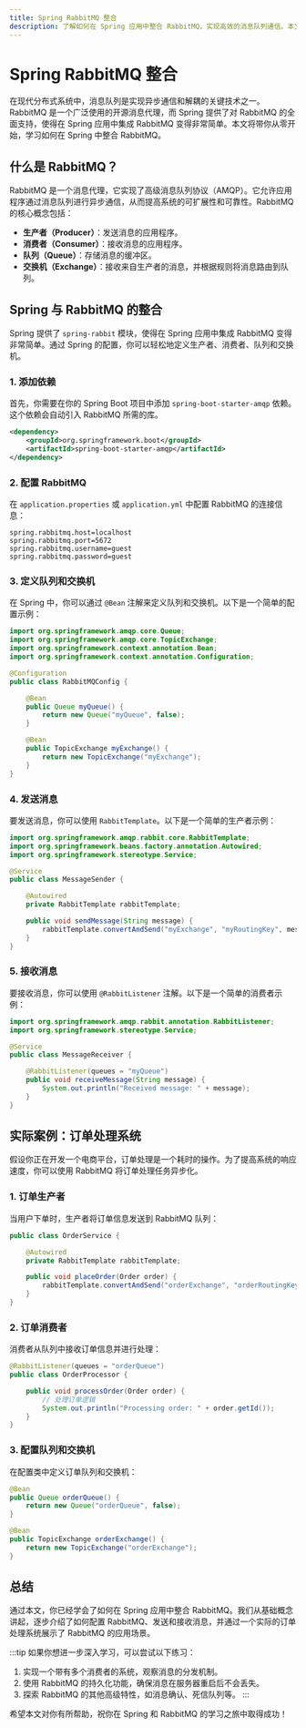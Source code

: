 ```yaml
---
title: Spring RabbitMQ 整合
description: 了解如何在 Spring 应用中整合 RabbitMQ，实现高效的消息队列通信。本文将从基础概念讲起，逐步引导你完成 RabbitMQ 的配置和使用，并提供实际案例和代码示例。
---
```


# Spring RabbitMQ 整合

在现代分布式系统中，消息队列是实现异步通信和解耦的关键技术之一。RabbitMQ 是一个广泛使用的开源消息代理，而 Spring 提供了对 RabbitMQ 的全面支持，使得在 Spring 应用中集成 RabbitMQ 变得非常简单。本文将带你从零开始，学习如何在 Spring 中整合 RabbitMQ。

## 什么是 RabbitMQ？

RabbitMQ 是一个消息代理，它实现了高级消息队列协议（AMQP）。它允许应用程序通过消息队列进行异步通信，从而提高系统的可扩展性和可靠性。RabbitMQ 的核心概念包括：

- **生产者（Producer）**：发送消息的应用程序。
- **消费者（Consumer）**：接收消息的应用程序。
- **队列（Queue）**：存储消息的缓冲区。
- **交换机（Exchange）**：接收来自生产者的消息，并根据规则将消息路由到队列。

## Spring 与 RabbitMQ 的整合

Spring 提供了 `spring-rabbit` 模块，使得在 Spring 应用中集成 RabbitMQ 变得非常简单。通过 Spring 的配置，你可以轻松地定义生产者、消费者、队列和交换机。

### 1. 添加依赖

首先，你需要在你的 Spring Boot 项目中添加 `spring-boot-starter-amqp` 依赖。这个依赖会自动引入 RabbitMQ 所需的库。

```xml
<dependency>
    <groupId>org.springframework.boot</groupId>
    <artifactId>spring-boot-starter-amqp</artifactId>
</dependency>
```

### 2. 配置 RabbitMQ

在 `application.properties` 或 `application.yml` 中配置 RabbitMQ 的连接信息：

```properties
spring.rabbitmq.host=localhost
spring.rabbitmq.port=5672
spring.rabbitmq.username=guest
spring.rabbitmq.password=guest
```

### 3. 定义队列和交换机

在 Spring 中，你可以通过 `@Bean` 注解来定义队列和交换机。以下是一个简单的配置示例：

```java
import org.springframework.amqp.core.Queue;
import org.springframework.amqp.core.TopicExchange;
import org.springframework.context.annotation.Bean;
import org.springframework.context.annotation.Configuration;

@Configuration
public class RabbitMQConfig {

    @Bean
    public Queue myQueue() {
        return new Queue("myQueue", false);
    }

    @Bean
    public TopicExchange myExchange() {
        return new TopicExchange("myExchange");
    }
}
```

### 4. 发送消息

要发送消息，你可以使用 `RabbitTemplate`。以下是一个简单的生产者示例：

```java
import org.springframework.amqp.rabbit.core.RabbitTemplate;
import org.springframework.beans.factory.annotation.Autowired;
import org.springframework.stereotype.Service;

@Service
public class MessageSender {

    @Autowired
    private RabbitTemplate rabbitTemplate;

    public void sendMessage(String message) {
        rabbitTemplate.convertAndSend("myExchange", "myRoutingKey", message);
    }
}
```

### 5. 接收消息

要接收消息，你可以使用 `@RabbitListener` 注解。以下是一个简单的消费者示例：

```java
import org.springframework.amqp.rabbit.annotation.RabbitListener;
import org.springframework.stereotype.Service;

@Service
public class MessageReceiver {

    @RabbitListener(queues = "myQueue")
    public void receiveMessage(String message) {
        System.out.println("Received message: " + message);
    }
}
```

## 实际案例：订单处理系统

假设你正在开发一个电商平台，订单处理是一个耗时的操作。为了提高系统的响应速度，你可以使用 RabbitMQ 将订单处理任务异步化。

### 1. 订单生产者

当用户下单时，生产者将订单信息发送到 RabbitMQ 队列：

```java
public class OrderService {

    @Autowired
    private RabbitTemplate rabbitTemplate;

    public void placeOrder(Order order) {
        rabbitTemplate.convertAndSend("orderExchange", "orderRoutingKey", order);
    }
}
```

### 2. 订单消费者

消费者从队列中接收订单信息并进行处理：

```java
@RabbitListener(queues = "orderQueue")
public class OrderProcessor {

    public void processOrder(Order order) {
        // 处理订单逻辑
        System.out.println("Processing order: " + order.getId());
    }
}
```

### 3. 配置队列和交换机

在配置类中定义订单队列和交换机：

```java
@Bean
public Queue orderQueue() {
    return new Queue("orderQueue", false);
}

@Bean
public TopicExchange orderExchange() {
    return new TopicExchange("orderExchange");
}
```

## 总结

通过本文，你已经学会了如何在 Spring 应用中整合 RabbitMQ。我们从基础概念讲起，逐步介绍了如何配置 RabbitMQ、发送和接收消息，并通过一个实际的订单处理系统展示了 RabbitMQ 的应用场景。

:::tip
如果你想进一步深入学习，可以尝试以下练习：
1. 实现一个带有多个消费者的系统，观察消息的分发机制。
2. 使用 RabbitMQ 的持久化功能，确保消息在服务器重启后不会丢失。
3. 探索 RabbitMQ 的其他高级特性，如消息确认、死信队列等。
:::

希望本文对你有所帮助，祝你在 Spring 和 RabbitMQ 的学习之旅中取得成功！